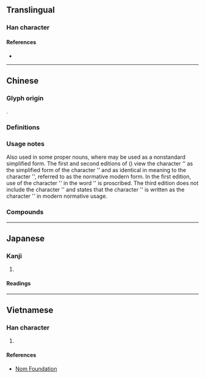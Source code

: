 {{also|垅}}
{{character info/new}}
==Translingual==

===Han character===
{{Han char|rn=32|rad=土|as=16|sn=19|four=|canj=GYBP|ids=⿰土龍}}

====References====
* {{Han ref|kx=0242.060|dkj=05592|dj=0482.020|hdz=10500.030|uh=58E0|ud=22752}}

----

==Chinese==
===Glyph origin===
{{Han etym}}
{{Han compound|土|龍|ls=psc|c1=s|c2=p|t1=earth}}.

===Definitions===
{{zh-see|壟|v}}

===Usage notes===
Also used in some proper nouns, where {{zh-l|垅}} may be used as a nonstandard simplified form. The first and second editions of ''{{w|Xiandai Hanyu Guifan Cidian}}'' ({{w2|zh|pref=《|现代汉语规范词典|suf=》}}) view the character '{{lang|zh|垅}}' as the simplified form of the character '{{zh-l|壠|lǒng}}' and as identical in meaning to the character '{{zh-l|*垄}}', referred to as the normative modern form. In the first edition, use of the character '{{lang|zh|垅}}' in the word '{{zh-l|壟斷}}' is proscribed. The third edition does not include the character '{{lang|zh|垅}}' and states that the character '{{zh-l|壠|lǒng}}' is written as the character '{{lang|zh|垄}}' in modern normative usage.

===Compounds===
{{zh-der|新壠|大武壠族|*後壠|孔壠/孔垄/孔垅}}

----

==Japanese==

===Kanji===
{{ja-kanji|grade=|rs=土16}}

# {{defn|lang=ja|sort=土16}}

====Readings====
{{ja-readings
|goon=りゅう<りゆう
|kanon=りょう<りよう
|kanyoon=ろう
|kun=くろ-
}}

----

==Vietnamese==

===Han character===
{{vi-hantu|[[lũng]]|rs=土16}}

# {{defn|lang=vi|sort=土16}}

====References====
* [http://nomfoundation.org/common/nom_details.php?codepoint=58e0 Nom Foundation]